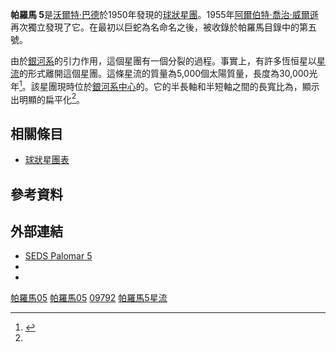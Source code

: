 {{Infobox globular cluster
| name = 帕羅馬5
| image = Pal5_-_SDSS_DR14_(panorama).jpg
| epoch = [[J2000|J2000]]
| class = XII
| constellation = [[巨蛇座|巨蛇座]]
| ra = {{RA|15|16|05.3}}<ref name="simbad">{{cite web
  | title=SIMBAD Astronomical Database
  | work=Results for Palomar 5
  | url=http://simbad.u-strasbg.fr/simbad/sim-basic?Ident=Palomar+5&submit=SIMBAD+search
  | access-date=2006-11-17
  | archive-date=2016-03-15
  | archive-url=https://web.archive.org/web/20160315082113/http://simbad.u-strasbg.fr/simbad/sim-basic?Ident=Palomar+5&submit=SIMBAD+search
  }}</ref>
| dec = {{DEC|–00|06|41}}<ref name="simbad" />
| dist_ly = {{Convert|76|kly|kpc|abbr=on|lk=on}}<ref name=apj670_1_363/>
| appmag_v = +11.75
| size_v = 6′.9
| radius_ly = 76 ly<ref>distance × sin( diameter_angle / 2 ) = 76 ly. radius</ref>
| mass_msol = {{Val|3.00|e=4}}<ref name=apj742_1_51/>
| v_hb = 
| age = {{Val|115|10}}億年<ref name="Martelletal2002">{{cite journal
  | author=Martell, S. L.
  | author2=Smith, G. H.
  | author3=Grillmair, C. J.
  | title=A New Age Measurement for Palomar 5
  | journal=American Astronomical Society, 201st AAS Meeting, #07.11; Bulletin of the American Astronomical Society
  | volume=34
  | date=2002
  | pages=1103
  | bibcode=2002AAS...201.0711M
}}</ref>
| notes = 被誤認為是矮星系
| names = [[烏普薩拉總目錄|UGC]] 9792, GCl 32<ref name="simbad" />
}}

'''帕羅馬 5'''是[[沃爾特·巴德|沃爾特·巴德]]於1950年發現的[[球狀星團|球狀星團]]。1955年[[艾伯特·喬治·威爾遜|阿爾伯特·喬治·威爾遜]]再次獨立發現了它。在最初以巨蛇為名命名之後，被收錄於帕羅馬目錄中的第五號。

由於[[銀河系|銀河系]]的引力作用，這個星團有一個分裂的過程。事實上，有許多恆恒星以[[恆星運動學#星流|星流]]的形式離開這個星團。這條星流的質量為5,000個太陽質量，長度為30,000光年<ref>{{cite journal| journal=Scientific American| title=The Ghosts of Galaxies Past| first=Rodrigo| last=Ibata|author2=Gibson, Brad| issn = 0036-8733| pages=40–45|date=April 2007| pmid=17479629| volume=296| issue=4| doi=10.1038/scientificamerican0407-40|bibcode = 2007SciAm.296d..40I }}</ref>。該星團現時位於[[銀心|銀河系中心]]的{{Convert | 60.6 | kly | kpc | abbr=on | lk=on}}。它的半長軸和半短軸之間的長寬比為{{nowrap | 0.62±0.23}}，顯示出明顯的扁平化<ref name=apj721_2_1790/>。

== 相關條目 ==
* [[球狀星團表|球狀星團表]]

== 參考資料 ==
{{reflist|refs=

<ref name=apj670_1_363>{{citation | display-authors=1 | last1=Hessels | first1=J. W. T. | last2=Ransom | first2=S. M. | last3=Stairs | first3=I. H. | last4=Kaspi | first4=V. M. | last5=Freire | first5=P. C. C. | title=A 1.4 GHz Arecibo Survey for Pulsars in Globular Clusters | journal=The Astrophysical Journal | volume=670 | issue=1 | pages=363–378 |date=November 2007 | doi=10.1086/521780 | bibcode=2007ApJ...670..363H | postscript=.  |arxiv = 0707.1602 | s2cid=16914232 }}</ref>

<ref name=apj721_2_1790>{{citation | last1=Chen | first1=C. W. | last2=Chen | first2=W. P. | title=Morphological Distortion of Galactic Globular Clusters | journal=The Astrophysical Journal | volume=721 | issue=2 | pages=1790–1819 |date=October 2010 | doi=10.1088/0004-637X/721/2/1790 | bibcode=2010ApJ...721.1790C | doi-access=free }}</ref>

<ref name=apj742_1_51>{{citation | display-authors=1 | last1=Boyles | first1=J. | last2=Lorimer | first2=D. R. | last3=Turk | first3=P. J. | last4=Mnatsakanov | first4=R. | last5=Lynch | first5=R. S. | last6=Ransom | first6=S. M. | last7=Freire | first7=P. C. | last8=Belczynski | first8=K. | title=Young Radio Pulsars in Galactic Globular Clusters | journal=The Astrophysical Journal | volume=742 | issue=1 | page=51 |date=November 2011 | doi=10.1088/0004-637X/742/1/51 | bibcode=2011ApJ...742...51B | postscript=. |arxiv = 1108.4402 | s2cid=118649860 }}</ref>

}}

== 外部連結 ==
*[https://web.archive.org/web/20060927072408/http://www.seds.org/~spider/spider/MWGC/pal05.html SEDS Palomar 5]
* {{WikiSky}}
* {{Citation|title=N-body simulation of the Galactic globular cluster Palomar 5 and its stream|url=https://www.youtube.com/watch?v=OiF2SYa4jWw |archive-url=https://ghostarchive.org/varchive/youtube/20211218/OiF2SYa4jWw |archive-date=2021-12-18 |url-status=live|language=en|access-date=2021-07-08|doi=10.1038/s41550-021-01392-2|arxiv=2102.11348}}{{cbignore}}

{{Sky|15|16|05.3|-|00|06|41|75700}}

{{Portal bar|恆星|航太|太空|太陽系}}
{{DEFAULTSORT:Palomar 5}}
[[Category:球狀星團|帕羅馬05]]
[[Category:巨蛇座|帕羅馬05]]
[[Category:UGC天體|09792]]
[[Category:星流|帕羅馬5星流]]